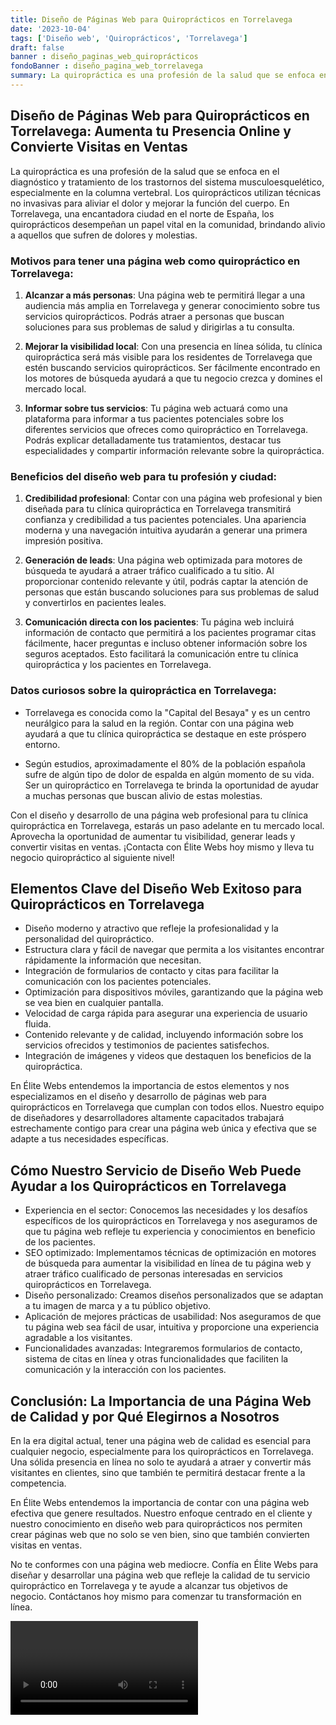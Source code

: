 ```yaml
---
title: Diseño de Páginas Web para Quiroprácticos en Torrelavega
date: '2023-10-04'
tags: ['Diseño web', 'Quiroprácticos', 'Torrelavega']
draft: false
banner : diseño_paginas_web_quiroprácticos
fondoBanner : diseño_pagina_web_torrelavega
summary: La quiropráctica es una profesión de la salud que se enfoca en el diagnóstico y tratamiento de los trastornos del sistema musculoesquelético, especialmente en la columna vertebral. Los quiroprácticos utilizan técnicas no invasivas para aliviar el dolor y mejorar la función del cuerpo. En Torrelavega, una encantadora ciudad en el norte de España, los quiroprácticos desempeñan un papel vital en la comunidad, brindando alivio a aquellos que sufren de dolores y molestias.
---
```


## Diseño de Páginas Web para Quiroprácticos en Torrelavega: Aumenta tu Presencia Online y Convierte Visitas en Ventas

La quiropráctica es una profesión de la salud que se enfoca en el diagnóstico y tratamiento de los trastornos del sistema musculoesquelético, especialmente en la columna vertebral. Los quiroprácticos utilizan técnicas no invasivas para aliviar el dolor y mejorar la función del cuerpo. En Torrelavega, una encantadora ciudad en el norte de España, los quiroprácticos desempeñan un papel vital en la comunidad, brindando alivio a aquellos que sufren de dolores y molestias.

### Motivos para tener una página web como quiropráctico en Torrelavega:

1. **Alcanzar a más personas**: Una página web te permitirá llegar a una audiencia más amplia en Torrelavega y generar conocimiento sobre tus servicios quiroprácticos. Podrás atraer a personas que buscan soluciones para sus problemas de salud y dirigirlas a tu consulta.

2. **Mejorar la visibilidad local**: Con una presencia en línea sólida, tu clínica quiropráctica será más visible para los residentes de Torrelavega que estén buscando servicios quiroprácticos. Ser fácilmente encontrado en los motores de búsqueda ayudará a que tu negocio crezca y domines el mercado local.

3. **Informar sobre tus servicios**: Tu página web actuará como una plataforma para informar a tus pacientes potenciales sobre los diferentes servicios que ofreces como quiropráctico en Torrelavega. Podrás explicar detalladamente tus tratamientos, destacar tus especialidades y compartir información relevante sobre la quiropráctica.

### Beneficios del diseño web para tu profesión y ciudad:

1. **Credibilidad profesional**: Contar con una página web profesional y bien diseñada para tu clínica quiropráctica en Torrelavega transmitirá confianza y credibilidad a tus pacientes potenciales. Una apariencia moderna y una navegación intuitiva ayudarán a generar una primera impresión positiva.

2. **Generación de leads**: Una página web optimizada para motores de búsqueda te ayudará a atraer tráfico cualificado a tu sitio. Al proporcionar contenido relevante y útil, podrás captar la atención de personas que están buscando soluciones para sus problemas de salud y convertirlos en pacientes leales.

3. **Comunicación directa con los pacientes**: Tu página web incluirá información de contacto que permitirá a los pacientes programar citas fácilmente, hacer preguntas e incluso obtener información sobre los seguros aceptados. Esto facilitará la comunicación entre tu clínica quiropráctica y los pacientes en Torrelavega.

### Datos curiosos sobre la quiropráctica en Torrelavega:

- Torrelavega es conocida como la "Capital del Besaya" y es un centro neurálgico para la salud en la región. Contar con una página web ayudará a que tu clínica quiropráctica se destaque en este próspero entorno.

- Según estudios, aproximadamente el 80% de la población española sufre de algún tipo de dolor de espalda en algún momento de su vida. Ser un quiropráctico en Torrelavega te brinda la oportunidad de ayudar a muchas personas que buscan alivio de estas molestias.

Con el diseño y desarrollo de una página web profesional para tu clínica quiropráctica en Torrelavega, estarás un paso adelante en tu mercado local. Aprovecha la oportunidad de aumentar tu visibilidad, generar leads y convertir visitas en ventas. ¡Contacta con Élite Webs hoy mismo y lleva tu negocio quiropráctico al siguiente nivel!

<GifSeo />

<Cta />

## Elementos Clave del Diseño Web Exitoso para Quiroprácticos en Torrelavega

- Diseño moderno y atractivo que refleje la profesionalidad y la personalidad del quiropráctico.
- Estructura clara y fácil de navegar que permita a los visitantes encontrar rápidamente la información que necesitan.
- Integración de formularios de contacto y citas para facilitar la comunicación con los pacientes potenciales.
- Optimización para dispositivos móviles, garantizando que la página web se vea bien en cualquier pantalla.
- Velocidad de carga rápida para asegurar una experiencia de usuario fluida.
- Contenido relevante y de calidad, incluyendo información sobre los servicios ofrecidos y testimonios de pacientes satisfechos.
- Integración de imágenes y videos que destaquen los beneficios de la quiropráctica.

En Élite Webs entendemos la importancia de estos elementos y nos especializamos en el diseño y desarrollo de páginas web para quiroprácticos en Torrelavega que cumplan con todos ellos. Nuestro equipo de diseñadores y desarrolladores altamente capacitados trabajará estrechamente contigo para crear una página web única y efectiva que se adapte a tus necesidades específicas.

## Cómo Nuestro Servicio de Diseño Web Puede Ayudar a los Quiroprácticos en Torrelavega

- Experiencia en el sector: Conocemos las necesidades y los desafíos específicos de los quiroprácticos en Torrelavega y nos aseguramos de que tu página web refleje tu experiencia y conocimientos en beneficio de los pacientes.
- SEO optimizado: Implementamos técnicas de optimización en motores de búsqueda para aumentar la visibilidad en línea de tu página web y atraer tráfico cualificado de personas interesadas en servicios quiroprácticos en Torrelavega.
- Diseño personalizado: Creamos diseños personalizados que se adaptan a tu imagen de marca y a tu público objetivo.
- Aplicación de mejores prácticas de usabilidad: Nos aseguramos de que tu página web sea fácil de usar, intuitiva y proporcione una experiencia agradable a los visitantes.
- Funcionalidades avanzadas: Integraremos formularios de contacto, sistema de citas en línea y otras funcionalidades que faciliten la comunicación y la interacción con los pacientes.

## Conclusión: La Importancia de una Página Web de Calidad y por Qué Elegirnos a Nosotros

En la era digital actual, tener una página web de calidad es esencial para cualquier negocio, especialmente para los quiroprácticos en Torrelavega. Una sólida presencia en línea no solo te ayudará a atraer y convertir más visitantes en clientes, sino que también te permitirá destacar frente a la competencia.

En Élite Webs entendemos la importancia de contar con una página web efectiva que genere resultados. Nuestro enfoque centrado en el cliente y nuestro conocimiento en diseño web para quiroprácticos nos permiten crear páginas web que no solo se ven bien, sino que también convierten visitas en ventas.

No te conformes con una página web mediocre. Confía en Élite Webs para diseñar y desarrollar una página web que refleje la calidad de tu servicio quiropráctico en Torrelavega y te ayude a alcanzar tus objetivos de negocio. Contáctanos hoy mismo para comenzar tu transformación en línea.

<Video />

<CtaBot job='Quiroprácticos' city='Torrelavega'/>

<Gmaps query='Torrelavega+españa+maps' />